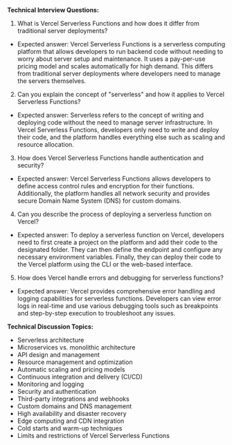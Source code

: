 

**Technical Interview Questions:**

1. What is Vercel Serverless Functions and how does it differ from traditional server deployments?
* Expected answer: Vercel Serverless Functions is a serverless computing platform that allows developers to run backend code without needing to worry about server setup and maintenance. It uses a pay-per-use pricing model and scales automatically for high demand. This differs from traditional server deployments where developers need to manage the servers themselves.

2. Can you explain the concept of "serverless" and how it applies to Vercel Serverless Functions?
* Expected answer: Serverless refers to the concept of writing and deploying code without the need to manage server infrastructure. In Vercel Serverless Functions, developers only need to write and deploy their code, and the platform handles everything else such as scaling and resource allocation.

3. How does Vercel Serverless Functions handle authentication and security?
* Expected answer: Vercel Serverless Functions allows developers to define access control rules and encryption for their functions. Additionally, the platform handles all network security and provides secure Domain Name System (DNS) for custom domains.

4. Can you describe the process of deploying a serverless function on Vercel?
* Expected answer: To deploy a serverless function on Vercel, developers need to first create a project on the platform and add their code to the designated folder. They can then define the endpoint and configure any necessary environment variables. Finally, they can deploy their code to the Vercel platform using the CLI or the web-based interface.

5. How does Vercel handle errors and debugging for serverless functions?
* Expected answer: Vercel provides comprehensive error handling and logging capabilities for serverless functions. Developers can view error logs in real-time and use various debugging tools such as breakpoints and step-by-step execution to troubleshoot any issues.

**Technical Discussion Topics:**

- Serverless architecture
- Microservices vs. monolithic architecture
- API design and management
- Resource management and optimization
- Automatic scaling and pricing models
- Continuous integration and delivery (CI/CD)
- Monitoring and logging
- Security and authentication
- Third-party integrations and webhooks
- Custom domains and DNS management
- High availability and disaster recovery
- Edge computing and CDN integration
- Cold starts and warm-up techniques
- Limits and restrictions of Vercel Serverless Functions 
